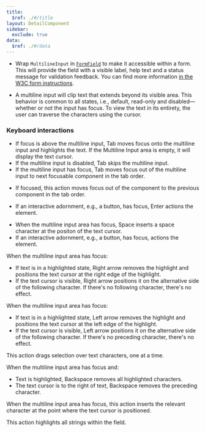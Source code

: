 ```yaml
---
title:
  $ref: ./#/title
layout: DetailComponent
sidebar:
  exclude: true
data:
  $ref: ./#/data
---
```


- Wrap `MultilineInput` in [`FormField`](/salt/components/form-field) to make it accessible within a form. This will provide the field with a visible label, help text and a status message for validation feedback. You can find more information [in the W3C form instructions](https://www.w3.org/WAI/tutorials/forms/instructions/).

- A multiline input will clip text that extends beyond its visible area. This behavior is common to all states, i.e., default, read-only and disabled—whether or not the input has focus. To view the text in its entirety, the user can traverse the characters using the cursor.

### Keyboard interactions

<KeyboardControls>
<KeyboardControl keyOrCombos="Tab">

- If focus is above the multiline input, Tab moves focus onto the multiline input and highlights the text. If the Multiline Input area is empty, it will display the text cursor.
- If the multiline input is disabled, Tab skips the multiline input.
- If the multiline input has focus, Tab moves focus out of the multiline input to next focusable component in the tab order.

</KeyboardControl>
<KeyboardControl keyOrCombos="Shift + Tab">

- If focused, this action moves focus out of the component to the previous component in the tab order.

</KeyboardControl>
<KeyboardControl keyOrCombos="Enter">

- If an interactive adornment, e.g., a button, has focus, Enter actions the element.

</KeyboardControl>
<KeyboardControl keyOrCombos="Space">

- When the multiline input area has focus, Space inserts a space character at the positon of the text cursor.
- If an interactive adornment, e.g., a button, has focus, actions the element.

</KeyboardControl>
<KeyboardControl keyOrCombos="Right arrow">

When the multiline input area has focus:

- If text is in a highlighted state, Right arrow removes the highlight and positions the text cursor at the right edge of the highlight.
- If the text cursor is visible, Right arrow positions it on the alternative side of the following character. If there's no following character, there's no effect.

</KeyboardControl>
<KeyboardControl keyOrCombos="Left arrow">

When the multiline input area has focus:

- If text is in a highlighted state, Left arrow removes the highlight and positions the text cursor at the left edge of the highlight.
- If the text cursor is visible, Left arrow positions it on the alternative side of the following character. If there's no preceding character, there's no effect.

</KeyboardControl>
<KeyboardControl keyOrCombos="Shift + Left arrow / Shift + Right arrow">

This action drags selection over text characters, one at a time.

</KeyboardControl>
<KeyboardControl keyOrCombos="Backspace">

When the multiline input area has focus and:

- Text is highlighted, Backspace removes all highlighted characters.
- The text cursor is to the right of text, Backspace removes the preceding character.

</KeyboardControl>
<KeyboardControl keyOrCombos="Alphanumeric/Special keys">

When the multiline input area has focus, this action inserts the relevant character at the point where the text cursor is positioned.

</KeyboardControl>
<KeyboardControl keyOrCombos="Control + A / Command + A">

This action highlights all strings within the field.

</KeyboardControl>
</KeyboardControls>
